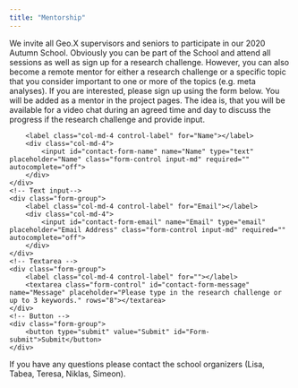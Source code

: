 ```yaml
---
title: "Mentorship"
---
```


We invite all Geo.X supervisors and seniors to participate in our 2020 Autumn School. Obviously you can be part of the School and attend all sessions as well as sign up for a research challenge. However, you can also become a remote mentor for either a research challenge or a specific topic that you consider important to one or more of the topics (e.g. meta analyses). If you are interested, please sign up using the form below. You will be added as a mentor in the project pages. The idea is, that you will be available for a video chat during an agreed time and day to discuss the progress if the research challenge and provide input.

<!--html_preserve-->
<form name="contact" class="contact-form width-normal" action="mentor/thank-you" method="POST" data-netlify="true">
    <input type="hidden" name="form-name" value="contact" />
    
    <!-- Text input-->
    <div class="form-group">
        <label class="col-md-4 control-label" for="Name"></label>
        <div class="col-md-4">
            <input id="contact-form-name" name="Name" type="text" placeholder="Name" class="form-control input-md" required="" autocomplete="off">
        </div>
    </div>
    <!-- Text input-->
    <div class="form-group">
        <label class="col-md-4 control-label" for="Email"></label>
        <div class="col-md-4">
            <input id="contact-form-email" name="Email" type="email" placeholder="Email Address" class="form-control input-md" required="" autocomplete="off">
        </div>
    </div>
    <!-- Textarea -->
    <div class="form-group">
        <label class="col-md-4 control-label" for=""></label>
        <textarea class="form-control" id="contact-form-message" name="Message" placeholder="Please type in the research challenge or up to 3 keywords." rows="8"></textarea>
    </div>
    <!-- Button -->
    <div class="form-group">
        <button type="submit" value="Submit" id="Form-submit">Submit</button>
    </div>
</form>
<!--/html_preserve-->

If you have any questions please contact the school organizers (Lisa, Tabea, Teresa, Niklas, Simeon).
